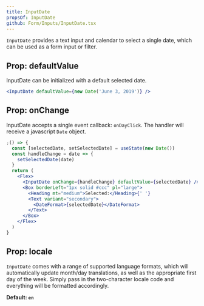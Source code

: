 ```yaml
---
title: InputDate
propsOf: InputDate
github: Form/Inputs/InputDate.tsx
---
```



`InputDate` provides a text input and calendar to select a single date, which can be used as a form input or filter.

## Prop: defaultValue

InputDate can be initialized with a default selected date.

```jsx
<InputDate defaultValue={new Date('June 3, 2019')} />
```

## Prop: onChange

InputDate accepts a single event callback: `onDayClick`. The handler will receive a javascript `Date` object.

```jsx
;() => {
  const [selectedDate, setSelectedDate] = useState(new Date())
  const handleChange = date => {
    setSelectedDate(date)
  }
  return (
    <Flex>
      <InputDate onChange={handleChange} defaultValue={selectedDate} />
      <Box borderLeft="1px solid #ccc" pl="large">
        <Heading mt="medium">Selected:</Heading>{' '}
        <Text variant="secondary">
          <DateFormat>{selectedDate}</DateFormat>
        </Text>
      </Box>
    </Flex>
  )
}
```

## Prop: locale

`InputDate` comes with a range of supported language formats, which will automatically update month/day translations, as well as the appropriate first day of the week. Simply pass in the two-character locale code and everything will be formatted accordingly.

**Default: `en`**

<InputDateLocales />
